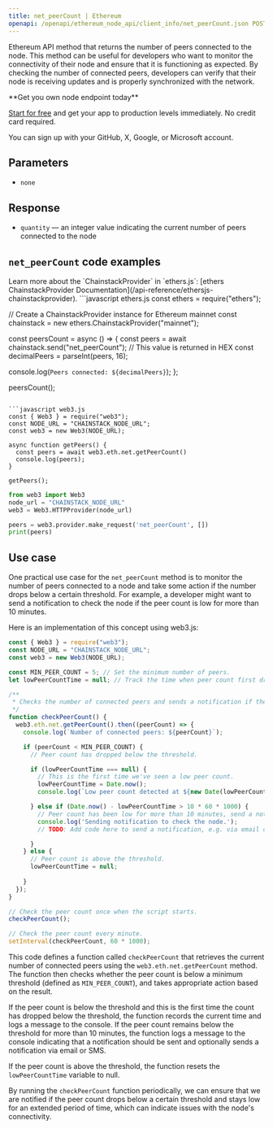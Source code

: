 ---
title: net_peerCount | Ethereum
openapi: /openapi/ethereum_node_api/client_info/net_peerCount.json POST /0a9d79d93fb2f4a4b1e04695da2b77a7
---

Ethereum API method that returns the number of peers connected to the node. This method can be useful for developers who want to monitor the connectivity of their node and ensure that it is functioning as expected. By checking the number of connected peers, developers can verify that their node is receiving updates and is properly synchronized with the network.

<Check>
**Get you own node endpoint today**

[Start for free](https://console.chainstack.com/) and get your app to production levels immediately. No credit card required.

You can sign up with your GitHub, X, Google, or Microsoft account.
</Check>


## Parameters

* `none`

## Response

* `quantity` — an integer value indicating the current number of peers connected to the node

## `net_peerCount` code examples

<Note>
Learn more about the `ChainstackProvider` in `ethers.js`: [ethers ChainstackProvider Documentation](/api-reference/ethersjs-chainstackprovider).
</Note>

<CodeGroup>
```javascript ethers.js
const ethers = require("ethers");

// Create a ChainstackProvider instance for Ethereum mainnet
const chainstack = new ethers.ChainstackProvider("mainnet");

const peersCount = async () => {
  const peers = await chainstack.send("net_peerCount"); // This value is returned in HEX
  const decimalPeers = parseInt(peers, 16);
  
  console.log(`Peers connected: ${decimalPeers}`);
};

peersCount();
```

```javascript web3.js
const { Web3 } = require("web3");
const NODE_URL = "CHAINSTACK_NODE_URL";
const web3 = new Web3(NODE_URL);

async function getPeers() {
  const peers = await web3.eth.net.getPeerCount()
  console.log(peers);
}

getPeers();
```

```python web3.py
from web3 import Web3  
node_url = "CHAINSTACK_NODE_URL"
web3 = Web3.HTTPProvider(node_url)

peers = web3.provider.make_request('net_peerCount', [])
print(peers)
```
</CodeGroup>


## Use case

One practical use case for the `net_peerCount` method is to monitor the number of peers connected to a node and take some action if the number drops below a certain threshold. For example, a developer might want to send a notification to check the node if the peer count is low for more than 10 minutes.

Here is an implementation of this concept using web3.js:

```javascript index.js
const { Web3 } = require("web3");
const NODE_URL = "CHAINSTACK_NODE_URL";
const web3 = new Web3(NODE_URL);

const MIN_PEER_COUNT = 5; // Set the minimum number of peers.
let lowPeerCountTime = null; // Track the time when peer count first dropped below the threshold.

/**
 * Checks the number of connected peers and sends a notification if the peer count has been low for more than 10 minutes.
 */
function checkPeerCount() {
  web3.eth.net.getPeerCount().then((peerCount) => {
    console.log(`Number of connected peers: ${peerCount}`);

    if (peerCount < MIN_PEER_COUNT) {
      // Peer count has dropped below the threshold.

      if (lowPeerCountTime === null) {
        // This is the first time we've seen a low peer count.
        lowPeerCountTime = Date.now();
        console.log(`Low peer count detected at ${new Date(lowPeerCountTime)}.`);

      } else if (Date.now() - lowPeerCountTime > 10 * 60 * 1000) {
        // Peer count has been low for more than 10 minutes, send a notification.
        console.log('Sending notification to check the node.');
        // TODO: Add code here to send a notification, e.g. via email or SMS.

      }
    } else {
      // Peer count is above the threshold.
      lowPeerCountTime = null;
      
    }
  });
}

// Check the peer count once when the script starts.
checkPeerCount();

// Check the peer count every minute.
setInterval(checkPeerCount, 60 * 1000);
```


This code defines a function called `checkPeerCount` that retrieves the current number of connected peers using the `web3.eth.net.getPeerCount` method. The function then checks whether the peer count is below a minimum threshold (defined as `MIN_PEER_COUNT`), and takes appropriate action based on the result.

If the peer count is below the threshold and this is the first time the count has dropped below the threshold, the function records the current time and logs a message to the console. If the peer count remains below the threshold for more than 10 minutes, the function logs a message to the console indicating that a notification should be sent and optionally sends a notification via email or SMS.

If the peer count is above the threshold, the function resets the `lowPeerCountTime` variable to null.

By running the `checkPeerCount` function periodically, we can ensure that we are notified if the peer count drops below a certain threshold and stays low for an extended period of time, which can indicate issues with the node's connectivity.
